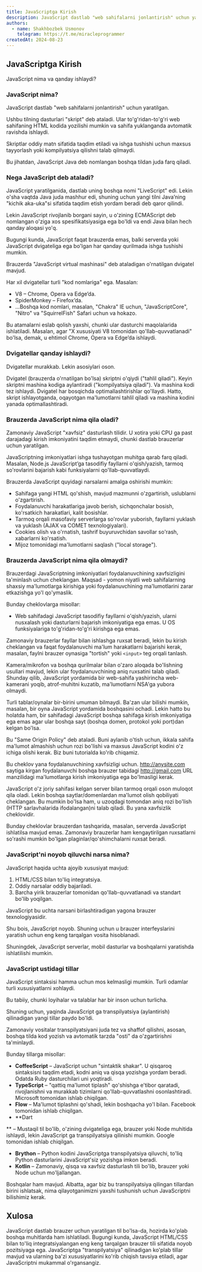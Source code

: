 ```yaml
---
title: JavaScriptga Kirish
description: JavaScript dastlab "web sahifalarni jonlantirish" uchun yaratilgan.
authors:
  - name: Shakhbozbek Usmonov
    telegram: https://t.me/miracleprogrammer
createdAt: 2024-08-23
---
```



## JavaScriptga Kirish

JavaScript nima va qanday ishlaydi?

### JavaScript nima?

JavaScript dastlab "web sahifalarni jonlantirish" uchun yaratilgan.

Ushbu tilning dasturlari "skript" deb ataladi. Ular to'g'ridan-to'g'ri web sahifaning HTML kodida yozilishi mumkin va sahifa yuklanganda avtomatik ravishda ishlaydi.

Skriptlar oddiy matn sifatida taqdim etiladi va ishga tushishi uchun maxsus tayyorlash yoki kompilyatsiya qilishni talab qilmaydi.

Bu jihatdan, JavaScript Java deb nomlangan boshqa tildan juda farq qiladi.

### Nega JavaScript deb ataladi?

<Callout>
  JavaScript yaratilganida, dastlab uning boshqa nomi "LiveScript" edi. Lekin o'sha vaqtda Java juda mashhur edi,
  shuning uchun yangi tilni Java’ning "kichik aka-uka"si sifatida taqdim etish yordam beradi deb qaror qilindi.
</Callout>

Lekin JavaScript rivojlanib borgani sayin, u o'zining ECMAScript deb nomlangan o'ziga xos spesifikatsiyasiga ega bo'ldi va endi Java bilan hech qanday aloqasi yo'q.

Bugungi kunda, JavaScript faqat brauzerda emas, balki serverda yoki JavaScript dvigateliga ega bo'lgan har qanday qurilmada ishga tushishi mumkin.

Brauzerda "JavaScript virtual mashinasi" deb ataladigan o'rnatilgan dvigatel mavjud.

Har xil dvigatellar turli "kod nomlariga" ega. Masalan:

- V8 – Chrome, Opera va Edge’da.
- SpiderMonkey – Firefox’da.
- ...Boshqa kod nomlari, masalan, "Chakra" IE uchun, "JavaScriptCore", "Nitro" va "SquirrelFish" Safari uchun va hokazo.

Bu atamalarni eslab qolish yaxshi, chunki ular dasturchi maqolalarida ishlatiladi. Masalan, agar "X xususiyati V8 tomonidan qo'llab-quvvatlanadi" bo'lsa, demak, u ehtimol Chrome, Opera va Edge’da ishlaydi.

### Dvigatellar qanday ishlaydi?

Dvigatellar murakkab. Lekin asosiylari oson.

Dvigatel (brauzerda o'rnatilgan bo'lsa) skriptni o'qiydi ("tahlil qiladi").
Keyin skriptni mashina kodiga aylantiradi ("kompilyatsiya qiladi").
Va mashina kodi tez ishlaydi.
Dvigatel har bosqichda optimallashtirishlar qo'llaydi. Hatto, skript ishlayotganda, oqayotgan ma'lumotlarni tahlil qiladi va mashina kodini yanada optimallashtiradi.

### Brauzerda JavaScript nima qila oladi?

Zamonaviy JavaScript "xavfsiz" dasturlash tilidir. U xotira yoki CPU ga past darajadagi kirish imkoniyatini taqdim etmaydi, chunki dastlab brauzerlar uchun yaratilgan.

JavaScriptning imkoniyatlari ishga tushayotgan muhitga qarab farq qiladi. Masalan, Node.js JavaScript’ga tasodifiy fayllarni o'qish/yazish, tarmoq so'rovlarini bajarish kabi funksiyalarni qo'llab-quvvatlaydi.

Brauzerda JavaScript quyidagi narsalarni amalga oshirishi mumkin:

- Sahifaga yangi HTML qo'shish, mavjud mazmunni o'zgartirish, uslublarni o'zgartirish.
- Foydalanuvchi harakatlariga javob berish, sichqonchalar bosish, ko'rsatkich harakatlari, kalit bosishlar.
- Tarmoq orqali masofaviy serverlarga so'rovlar yuborish, fayllarni yuklash va yuklash (AJAX va COMET texnologiyalari).
- Cookies olish va o'rnatish, tashrif buyuruvchidan savollar so'rash, xabarlarni ko'rsatish.
- Mijoz tomonidagi ma'lumotlarni saqlash ("local storage").

### Brauzerda JavaScript nima qila olmaydi?

Brauzerdagi JavaScriptning imkoniyatlari foydalanuvchining xavfsizligini ta'minlash uchun cheklangan. Maqsad - yomon niyatli web sahifalarning shaxsiy ma'lumotlarga kirishiga yoki foydalanuvchining ma'lumotlarini zarar etkazishga yo'l qo'ymaslik.

Bunday cheklovlarga misollar:

- Web sahifadagi JavaScript tasodifiy fayllarni o'qish/yazish, ularni nusxalash yoki dasturlarni bajarish imkoniyatiga ega emas. U OS funksiyalariga to'g'ridan-to'g'ri kirishga ega emas.

Zamonaviy brauzerlar fayllar bilan ishlashga ruxsat beradi, lekin bu kirish cheklangan va faqat foydalanuvchi ma'lum harakatlarni bajarishi kerak, masalan, faylni brauzer oynasiga "tortish" yoki `<input>` teg orqali tanlash.

Kamera/mikrofon va boshqa qurilmalar bilan o'zaro aloqada bo'lishning usullari mavjud, lekin ular foydalanuvchining aniq ruxsatini talab qiladi. Shunday qilib, JavaScript yordamida bir web-sahifa yashirincha web-kamerani yoqib, atrof-muhitni kuzatib, ma'lumotlarni NSA'ga yubora olmaydi.

Turli tablar/oynalar bir-birini umuman bilmaydi. Ba'zan ular bilishi mumkin, masalan, bir oyna JavaScript yordamida boshqasini ochadi. Lekin hatto bu holatda ham, bir sahifadagi JavaScript boshqa sahifaga kirish imkoniyatiga ega emas agar ular boshqa sayt (boshqa domen, protokol yoki port)dan kelgan bo'lsa.

Bu "Same Origin Policy" deb ataladi. Buni aylanib o'tish uchun, ikkala sahifa ma'lumot almashish uchun rozi bo'lishi va maxsus JavaScript kodini o'z ichiga olishi kerak. Biz buni tutorialda ko'rib chiqamiz.

Bu cheklov yana foydalanuvchining xavfsizligi uchun. http://anysite.com saytiga kirgan foydalanuvchi boshqa brauzer tabidagi http://gmail.com URL manzilidagi ma'lumotlarga kirish imkoniyatiga ega bo'lmasligi kerak.

JavaScript o'z joriy sahifasi kelgan server bilan tarmoq orqali oson muloqot qila oladi. Lekin boshqa saytlar/domenlardan ma'lumot olish qobiliyati cheklangan. Bu mumkin bo'lsa ham, u uzoqdagi tomondan aniq rozi bo'lish (HTTP sarlavhalarida ifodalangan)ni talab qiladi. Bu yana xavfsizlik cheklovidir.

Bunday cheklovlar brauzerdan tashqarida, masalan, serverda JavaScript ishlatilsa mavjud emas. Zamonaviy brauzerlar ham kengaytirilgan ruxsatlarni so'rashi mumkin bo'lgan plaginlar/qo'shimchalarni ruxsat beradi.

### JavaScript'ni noyob qiluvchi narsa nima?

JavaScript haqida uchta ajoyib xususiyat mavjud:

1. HTML/CSS bilan to'liq integratsiya.
2. Oddiy narsalar oddiy bajariladi.
3. Barcha yirik brauzerlar tomonidan qo'llab-quvvatlanadi va standart bo'lib yoqilgan.

JavaScript bu uchta narsani birlashtiradigan yagona brauzer texnologiyasidir.

Shu bois, JavaScript noyob. Shuning uchun u brauzer interfeyslarini yaratish uchun eng keng tarqalgan vosita hisoblanadi.

Shuningdek, JavaScript serverlar, mobil dasturlar va boshqalarni yaratishda ishlatilishi mumkin.

### JavaScript ustidagi tillar

JavaScript sintaksisi hamma uchun mos kelmasligi mumkin. Turli odamlar turli xususiyatlarni xohlaydi.

Bu tabiiy, chunki loyihalar va talablar har bir inson uchun turlicha.

Shuning uchun, yaqinda JavaScript ga transpilyatsiya (aylantirish) qilinadigan yangi tillar paydo bo'ldi.

Zamonaviy vositalar transpilyatsiyani juda tez va shaffof qilishni, asosan, boshqa tilda kod yozish va avtomatik tarzda "osti" da o'zgartirishni ta'minlaydi.

Bunday tillarga misollar:

- **CoffeeScript** – JavaScript uchun "sintaktik shakar". U qisqaroq sintaksisni taqdim etadi, kodni aniq va qisqa yozishga yordam beradi. Odatda Ruby dasturchilari uni yoqtiradi.
- **TypeScript** – "qattiq ma'lumot tiplash" qo'shishga e'tibor qaratadi, rivojlanishni va murakkab tizimlarni qo'llab-quvvatlashni osonlashtiradi. Microsoft tomonidan ishlab chiqilgan.
- **Flow** – Ma'lumot tiplashni qo'shadi, lekin boshqacha yo'l bilan. Facebook tomonidan ishlab chiqilgan.
- \*\*Dart

\*\* – Mustaqil til bo'lib, o'zining dvigateliga ega, brauzer yoki Node muhitida ishlaydi, lekin JavaScript ga transpilyatsiya qilinishi mumkin. Google tomonidan ishlab chiqilgan.

- **Brython** – Python kodini JavaScriptga transpilyatsiya qiluvchi, to'liq Python dasturlarini JavaScript'siz yozishga imkon beradi.
- **Kotlin** – Zamonaviy, qisqa va xavfsiz dasturlash tili bo'lib, brauzer yoki Node uchun mo'ljallangan.

Boshqalar ham mavjud. Albatta, agar biz bu transpilyatsiya qilingan tillardan birini ishlatsak, nima qilayotganimizni yaxshi tushunish uchun JavaScriptni bilishimiz kerak.

## Xulosa

JavaScript dastlab brauzer uchun yaratilgan til bo'lsa-da, hozirda ko'plab boshqa muhitlarda ham ishlatiladi.
Bugungi kunda, JavaScript HTML/CSS bilan to'liq integratsiyalangan eng keng tarqalgan brauzer tili sifatida noyob pozitsiyaga ega.
JavaScriptga "transpilyatsiya" qilinadigan ko'plab tillar mavjud va ularning ba'zi xususiyatlarini ko'rib chiqish tavsiya etiladi, agar JavaScriptni mukammal o'rgansangiz.
